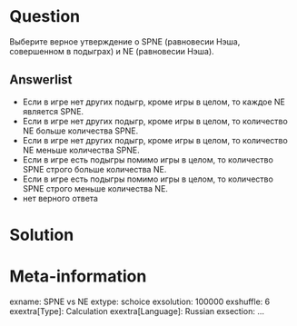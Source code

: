 ```r

```

Question
========
Выберите верное утверждение о SPNE (равновесии Нэша, совершенном в подыграх) и NE (равновесии Нэша).

Answerlist
----------
*  Если в игре нет других подыгр, кроме игры в целом, то каждое NE является SPNE.
*  Если в игре нет других подыгр, кроме игры в целом, то количество NE больше количества SPNE.
*  Если в игре нет других подыгр, кроме игры в целом, то количество NE меньше количества SPNE.
*  Если в игре есть подыгры помимо игры в целом, то количество SPNE строго больше количества NE.
*  Если в игре есть подыгры помимо игры в целом, то количество SPNE строго меньше количества NE.
*  нет верного ответа


Solution
========


Meta-information
================
exname: SPNE vs NE
extype: schoice
exsolution: 100000
exshuffle: 6
exextra[Type]: Calculation
exextra[Language]: Russian
exsection: ...
